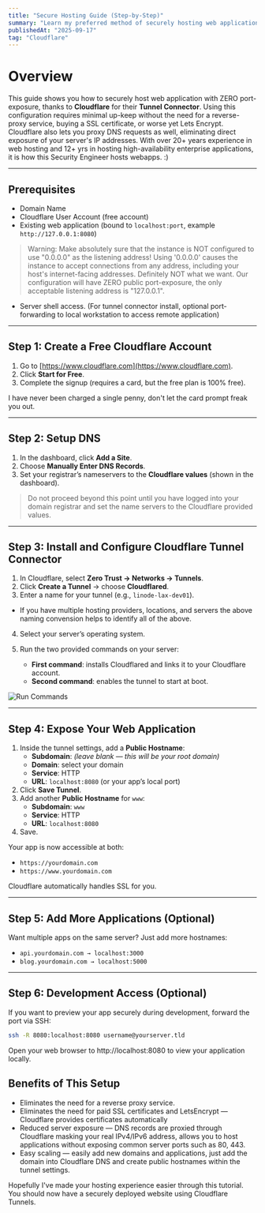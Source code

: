 ```yaml
---
title: "Secure Hosting Guide (Step-by-Step)"
summary: "Learn my preferred method of securely hosting web applications, it is how this security engineer hosts their websites."
publishedAt: "2025-09-17"
tag: "Cloudflare"
---
```


# Overview 

This guide shows you how to securely host web application with ZERO port-exposure, thanks to **Cloudflare** for their **Tunnel Connector**. Using this configuration requires minimal up-keep without the need for a reverse-proxy service, buying a SSL certificate, or worse yet Lets Encrypt. Cloudflare also lets you proxy DNS requests as well, eliminating direct exposure of your server's IP addresses. With over 20+ years experience in web hosting and 12+ yrs in hosting high-availability enterprise applications, it is how this Security Engineer hosts webapps. :)  


---

## Prerequisites
- Domain Name
- Cloudflare User Account (free account)  
- Existing web application (bound to `localhost:port`, example `http://127.0.0.1:8080`)
> Warning: Make absolutely sure that the instance is NOT configured to use "0.0.0.0" as the listening address! Using '0.0.0.0' causes the instance to accept connections from any address, including your host's internet-facing addresses. Definitely NOT what we want. Our configuration will have ZERO public port-exposure, the only acceptable listening address is "127.0.0.1".
- Server shell access. (For tunnel connector install, optional port-forwarding to local workstation to access remote application)  

---

## Step 1: Create a Free Cloudflare Account
1. Go to [https://www.cloudflare.com](https://www.cloudflare.com).  
2. Click **Start for Free**.  
3. Complete the signup (requires a card, but the free plan is 100% free). 

I have never been charged a single penny, don't let the card prompt freak you out. 

---

## Step 2: Setup DNS 
1. In the dashboard, click **Add a Site**.  
2. Choose **Manually Enter DNS Records**.  
3. Set your registrar’s nameservers to the **Cloudflare values** (shown in the dashboard).  

> Do not proceed beyond this point until you have logged into your domain registrar and set the name servers to the Cloudflare provided values.

---

## Step 3: Install and Configure Cloudflare Tunnel Connector
1. In Cloudflare, select **Zero Trust → Networks → Tunnels**.  
2. Click **Create a Tunnel** → choose **Cloudflared**.  
3. Enter a name for your tunnel (e.g., `linode-lax-dev01`). 
  - If you have multiple hosting providers, locations, and servers the above naming convension helps to identify all of the above. 
4. Select your server’s operating system.  
5. Run the two provided commands on your server:  

   - **First command**: installs Cloudflared and links it to your Cloudflare account.  
   - **Second command**: enables the tunnel to start at boot.  

![Run Commands](https://securityengineerd.com/images/posts/cftunnel-install.jpg)

---

## Step 4: Expose Your Web Application
1. Inside the tunnel settings, add a **Public Hostname**:  
   - **Subdomain**: *(leave blank — this will be your root domain)*  
   - **Domain**: select your domain  
   - **Service**: HTTP  
   - **URL**: `localhost:8080` (or your app’s local port)  
2. Click **Save Tunnel**.  
3. Add another **Public Hostname** for `www`:  
   - **Subdomain**: `www`  
   - **Service**: HTTP  
   - **URL**: `localhost:8080`  
4. Save.  

Your app is now accessible at both:  
- `https://yourdomain.com`  
- `https://www.yourdomain.com`  

Cloudflare automatically handles SSL for you.  

---

## Step 5: Add More Applications (Optional)
Want multiple apps on the same server? Just add more hostnames:  

- `api.yourdomain.com → localhost:3000`  
- `blog.yourdomain.com → localhost:5000`  

---

## Step 6: Development Access (Optional)
If you want to preview your app securely during development, forward the port via SSH:  

```bash
ssh -R 8080:localhost:8080 username@yourserver.tld
```

Open your web browser to http://localhost:8080 to view your application locally.

## Benefits of This Setup

- Eliminates the need for a reverse proxy service.
- Eliminates the need for paid SSL certificates and LetsEncrypt — Cloudflare provides certificates automatically
- Reduced server exposure — DNS records are proxied through Cloudflare masking your real IPv4/IPv6 address, allows you to host applications without exposing common server ports such as 80, 443.
- Easy scaling — easily add new domains and applications, just add the domain into Cloudflare DNS and create public hostnames within the tunnel settings.

Hopefully I've made your hosting experience easier through this tutorial. You should now have a securely deployed website using Cloudflare Tunnels.
